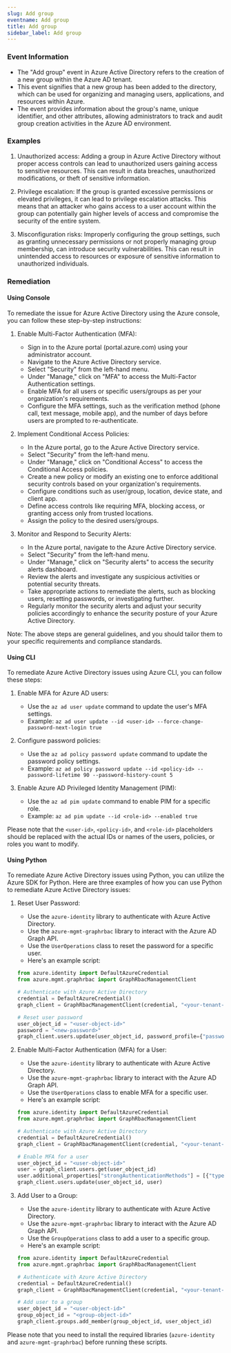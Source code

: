```yaml
--- 
slug: Add group
eventname: Add group
title: Add group
sidebar_label: Add group
---
```

                       
### Event Information

- The "Add group" event in Azure Active Directory refers to the creation of a new group within the Azure AD tenant.
- This event signifies that a new group has been added to the directory, which can be used for organizing and managing users, applications, and resources within Azure.
- The event provides information about the group's name, unique identifier, and other attributes, allowing administrators to track and audit group creation activities in the Azure AD environment.


### Examples

1. Unauthorized access: Adding a group in Azure Active Directory without proper access controls can lead to unauthorized users gaining access to sensitive resources. This can result in data breaches, unauthorized modifications, or theft of sensitive information.

2. Privilege escalation: If the group is granted excessive permissions or elevated privileges, it can lead to privilege escalation attacks. This means that an attacker who gains access to a user account within the group can potentially gain higher levels of access and compromise the security of the entire system.

3. Misconfiguration risks: Improperly configuring the group settings, such as granting unnecessary permissions or not properly managing group membership, can introduce security vulnerabilities. This can result in unintended access to resources or exposure of sensitive information to unauthorized individuals.

### Remediation

#### Using Console

To remediate the issue for Azure Active Directory using the Azure console, you can follow these step-by-step instructions:

1. Enable Multi-Factor Authentication (MFA):
   - Sign in to the Azure portal (portal.azure.com) using your administrator account.
   - Navigate to the Azure Active Directory service.
   - Select "Security" from the left-hand menu.
   - Under "Manage," click on "MFA" to access the Multi-Factor Authentication settings.
   - Enable MFA for all users or specific users/groups as per your organization's requirements.
   - Configure the MFA settings, such as the verification method (phone call, text message, mobile app), and the number of days before users are prompted to re-authenticate.

2. Implement Conditional Access Policies:
   - In the Azure portal, go to the Azure Active Directory service.
   - Select "Security" from the left-hand menu.
   - Under "Manage," click on "Conditional Access" to access the Conditional Access policies.
   - Create a new policy or modify an existing one to enforce additional security controls based on your organization's requirements.
   - Configure conditions such as user/group, location, device state, and client app.
   - Define access controls like requiring MFA, blocking access, or granting access only from trusted locations.
   - Assign the policy to the desired users/groups.

3. Monitor and Respond to Security Alerts:
   - In the Azure portal, navigate to the Azure Active Directory service.
   - Select "Security" from the left-hand menu.
   - Under "Manage," click on "Security alerts" to access the security alerts dashboard.
   - Review the alerts and investigate any suspicious activities or potential security threats.
   - Take appropriate actions to remediate the alerts, such as blocking users, resetting passwords, or investigating further.
   - Regularly monitor the security alerts and adjust your security policies accordingly to enhance the security posture of your Azure Active Directory.

Note: The above steps are general guidelines, and you should tailor them to your specific requirements and compliance standards.

#### Using CLI

To remediate Azure Active Directory issues using Azure CLI, you can follow these steps:

1. Enable MFA for Azure AD users:
   - Use the `az ad user update` command to update the user's MFA settings.
   - Example: `az ad user update --id <user-id> --force-change-password-next-login true`

2. Configure password policies:
   - Use the `az ad policy password update` command to update the password policy settings.
   - Example: `az ad policy password update --id <policy-id> --password-lifetime 90 --password-history-count 5`

3. Enable Azure AD Privileged Identity Management (PIM):
   - Use the `az ad pim update` command to enable PIM for a specific role.
   - Example: `az ad pim update --id <role-id> --enabled true`

Please note that the `<user-id>`, `<policy-id>`, and `<role-id>` placeholders should be replaced with the actual IDs or names of the users, policies, or roles you want to modify.

#### Using Python

To remediate Azure Active Directory issues using Python, you can utilize the Azure SDK for Python. Here are three examples of how you can use Python to remediate Azure Active Directory issues:

1. Reset User Password:
   - Use the `azure-identity` library to authenticate with Azure Active Directory.
   - Use the `azure-mgmt-graphrbac` library to interact with the Azure AD Graph API.
   - Use the `UserOperations` class to reset the password for a specific user.
   - Here's an example script:

   ```python
   from azure.identity import DefaultAzureCredential
   from azure.mgmt.graphrbac import GraphRbacManagementClient

   # Authenticate with Azure Active Directory
   credential = DefaultAzureCredential()
   graph_client = GraphRbacManagementClient(credential, "<your-tenant-id>")

   # Reset user password
   user_object_id = "<user-object-id>"
   password = "<new-password>"
   graph_client.users.update(user_object_id, password_profile={"password": password})
   ```

2. Enable Multi-Factor Authentication (MFA) for a User:
   - Use the `azure-identity` library to authenticate with Azure Active Directory.
   - Use the `azure-mgmt-graphrbac` library to interact with the Azure AD Graph API.
   - Use the `UserOperations` class to enable MFA for a specific user.
   - Here's an example script:

   ```python
   from azure.identity import DefaultAzureCredential
   from azure.mgmt.graphrbac import GraphRbacManagementClient

   # Authenticate with Azure Active Directory
   credential = DefaultAzureCredential()
   graph_client = GraphRbacManagementClient(credential, "<your-tenant-id>")

   # Enable MFA for a user
   user_object_id = "<user-object-id>"
   user = graph_client.users.get(user_object_id)
   user.additional_properties["strongAuthenticationMethods"] = [{"type": "microsoftAuthenticator"}]
   graph_client.users.update(user_object_id, user)
   ```

3. Add User to a Group:
   - Use the `azure-identity` library to authenticate with Azure Active Directory.
   - Use the `azure-mgmt-graphrbac` library to interact with the Azure AD Graph API.
   - Use the `GroupOperations` class to add a user to a specific group.
   - Here's an example script:

   ```python
   from azure.identity import DefaultAzureCredential
   from azure.mgmt.graphrbac import GraphRbacManagementClient

   # Authenticate with Azure Active Directory
   credential = DefaultAzureCredential()
   graph_client = GraphRbacManagementClient(credential, "<your-tenant-id>")

   # Add user to a group
   user_object_id = "<user-object-id>"
   group_object_id = "<group-object-id>"
   graph_client.groups.add_member(group_object_id, user_object_id)
   ```

Please note that you need to install the required libraries (`azure-identity` and `azure-mgmt-graphrbac`) before running these scripts.


 